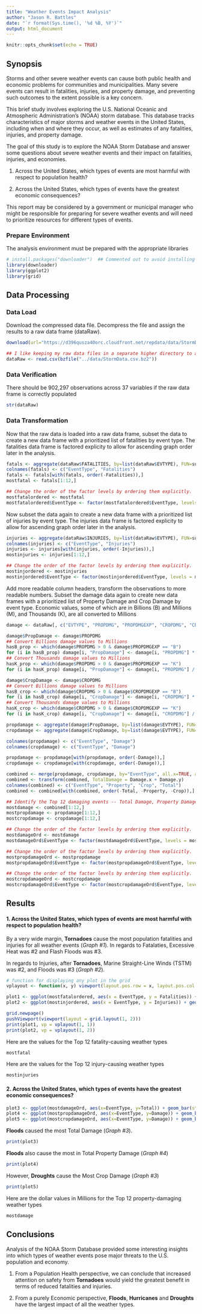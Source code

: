 ```yaml
---
title: "Weather Events Impact Analysis"
author: "Jason R. Battles"
date: "`r format(Sys.time(), '%d %B, %Y')`"
output: html_document
---
```


```r
knitr::opts_chunk$set(echo = TRUE)
```
## Synopsis

Storms and other severe weather events can cause both public health and economic problems for communities and municipalities. Many severe events can result in fatalities, injuries, and property damage, and preventing such outcomes to the extent possible is a key concern.

This brief study involves exploring the U.S. National Oceanic and Atmospheric Administration's (NOAA) storm database. This database tracks characteristics of major storms and weather events in the United States, including when and where they occur, as well as estimates of any fatalities, injuries, and property damage.

The goal of this study is to explore the NOAA Storm Database and answer some questions about severe weather events and their impact on fatalities, injuries, and economies.

1. Across the United States, which types of events are most harmful with respect to population health?

2. Across the United States, which types of events have the greatest economic consequences?

This report may be considered by a government or municipal manager who might be responsible for preparing for severe weather events and will need to prioritize resources for different types of events.

### Prepare Environment
The analysis environment must be prepared with the appropriate libraries
```r
# install.packages("downloader")  ## Commented out to avoid installing agin if not necessary
library(downloader)
library(ggplot2)
library(grid)
```

## Data Processing

### Data Load
Download the compressed data file. Decompress the file and assign the results to a raw data frame (dataRaw).
```r

download(url="https://d396qusza40orc.cloudfront.net/repdata/data/StormData.csv.bz2", destfile="../data/StormData.csv.bz2")

## I like keeping my raw data files in a separate higher directory to avoid pushing large files to GitHub
dataRaw <- read.csv(bzfile("../data/StormData.csv.bz2"))
```

### Data Verification
There should be 902,297 observations across 37 variables if the raw data frame is correctly populated
```r
str(dataRaw)
```

### Data Transformation
Now that the raw data is loaded into a raw data frame, subset the data to create a new data frame with a prioritized list of fatalities by event type.  The fatalities data frame is factored explicity to allow for ascending graph order later in the analysis.
```r
fatals <- aggregate(dataRaw$FATALITIES, by=list(dataRaw$EVTYPE), FUN=sum)
colnames(fatals) <- c("EventType", "Fatalities")
fatals <- fatals[with(fatals, order(-Fatalities)),]
mostfatal <- fatals[1:12,]

## Change the order of the factor levels by ordering them explicitly.  Allows ascending ggplot pgraph order. 
mostfatalordered <- mostfatal
mostfatalordered$EventType <- factor(mostfatalordered$EventType, levels = mostfatalordered$EventType[order(mostfatalordered$Fatalities)])
```

Now subset the data again to create a new data frame with a prioritized list of injuries by event type.  The injuries data frame is factored explicity to allow for ascending graph order later in the analysis.
```r
injuries <- aggregate(dataRaw$INJURIES, by=list(dataRaw$EVTYPE), FUN=sum)
colnames(injuries) <- c("EventType", "Injuries")
injuries <- injuries[with(injuries, order(-Injuries)),]
mostinjuries <- injuries[1:12,]

## Change the order of the factor levels by ordering them explicitly.  Allows ascending ggplot graph order. 
mostinjordered <- mostinjuries
mostinjordered$EventType <- factor(mostinjordered$EventType, levels = mostinjordered$EventType[order(mostinjordered$Injuries)])
```

Add more readable column headers, transform the observations to more readable numbers. Subset the damage data again to create new data frames with a prioritized list of Property Damage and Crop Damage by event type.  Economic values, some of which are in Billions (B) and Millions (M), and Thousands (K), are all converted to Millions

```r
damage <- dataRaw[, c("EVTYPE", "PROPDMG", "PROPDMGEXP", "CROPDMG", "CROPDMGEXP")]

damage$PropDamage <- damage$PROPDMG
## Convert Billions damage values to Millions
hasB_prop <- which(damage$PROPDMG > 0 & damage$PROPDMGEXP == "B")
for (i in hasB_prop) damage[i, "PropDamage"] <- damage[i, "PROPDMG"] * 1000
## Convert Thousands damage values to Millions
hasK_prop <- which(damage$PROPDMG > 0 & damage$PROPDMGEXP == "K")
for (i in hasK_prop) damage[i, "PropDamage"] <- damage[i, "PROPDMG"] / 1000

damage$CropDamage <- damage$CROPDMG
## Convert Billions damage values to Millions
hasB_crop <- which(damage$CROPDMG > 0 & damage$CROPDMGEXP == "B")
for (i in hasB_crop) damage[i, "CropDamage"] <- damage[i, "CROPDMG"] * 1000
## Convert Thousands damage values to Millions
hasK_crop <- which(damage$CROPDMG > 0 & damage$CROPDMGEXP == "K")
for (i in hasK_crop) damage[i, "CropDamage"] <- damage[i, "CROPDMG"] / 1000

propdamage <- aggregate(damage$PropDamage, by=list(damage$EVTYPE), FUN=sum)
cropdamage <- aggregate(damage$CropDamage, by=list(damage$EVTYPE), FUN=sum)

colnames(propdamage) <- c("EventType", "Damage")
colnames(cropdamage) <- c("EventType", "Damage")

propdamage <- propdamage[with(propdamage, order(-Damage)),]
cropdamage <- cropdamage[with(cropdamage, order(-Damage)),]

combined <- merge(propdamage, cropdamage, by="EventType", all.x=TRUE, all.y=TRUE)
combined <- transform(combined, TotalDamage = Damage.x + Damage.y)
colnames(combined) <- c("EventType", "Property", "Crop", "Total")
combined <- combined[with(combined, order(-Total, -Property, -Crop)),]

## Identify the Top 12 damaging events -- Total Damage, Property Damage, Crop Damage
mostdamage <- combined[1:12,]
mostpropdamage <- propdamage[1:12,]
mostcropdamage <- cropdamage[1:12,]

## Change the order of the factor levels by ordering them explicitly.  Allows ascending ggplot graph order. 
mostdamageOrd <- mostdamage
mostdamageOrd$EventType <- factor(mostdamageOrd$EventType, levels = mostdamageOrd$EventType[order(mostdamageOrd$Total)])

## Change the order of the factor levels by ordering them explicitly.  Allows ascending ggplot graph order. 
mostpropdamageOrd <- mostpropdamage
mostpropdamageOrd$EventType <- factor(mostpropdamageOrd$EventType, levels = mostpropdamageOrd$EventType[order(mostpropdamageOrd$Damage)])

## Change the order of the factor levels by ordering them explicitly.  Allows ascending ggplot graph order. 
mostcropdamageOrd <- mostcropdamage
mostcropdamageOrd$EventType <- factor(mostcropdamageOrd$EventType, levels = mostcropdamageOrd$EventType[order(mostcropdamageOrd$Damage)])

```


## Results

#### 1. Across the United States, which types of events are most harmful with respect to population health?

By a very wide margin, **Tornadoes** cause the most population fatalities and injuries for all weather events (*Graph #1*). In regards to Fatalaties, Excessive Heat was #2 and Flash Floods was #3.  

In regards to Injuries, after **Tornadoes**, Marine Straight-Line Winds (TSTM) was #2, and Floods was #3 (*Graph #2*).

```r
# function for displaying any plot in the grid
vplayout <- function(x, y) viewport(layout.pos.row = x, layout.pos.col = y)

plot1 <- ggplot(mostfatalordered, aes(x = EventType, y = Fatalities)) + geom_bar(stat= "identity", fill = "red", col = "black") + theme(axis.text.x = element_text(size=8, angle=45, hjust=1)) + labs(title = "Total Fatalities by Event Type") + xlab("")
plot2 <- ggplot(mostinjordered, aes(x = EventType, y = Injuries)) + geom_bar(stat= "identity", fill = "orange", col = "black") + theme(axis.text.x = element_text(size=8, angle=45, hjust=1)) + labs(title = "Total Injuries by Event Type") + xlab("")

grid.newpage()
pushViewport(viewport(layout = grid.layout(1, 2)))
print(plot1, vp = vplayout(1, 1))
print(plot2, vp = vplayout(1, 2))
```

Here are the values for the Top 12 fatality-causing weather types
```r
mostfatal
```

Here are the values for the Top 12 injury-causing weather types
```r
mostinjuries
```


#### 2. Across the United States, which types of events have the greatest economic consequences?

```r
plot3 <- ggplot(mostdamageOrd, aes(x=EventType, y=Total)) + geom_bar(stat= "identity") + theme(axis.text.x = element_text(size=8, angle=45, hjust=1)) + ylab("$MM") + labs(title = "Total Damage by Event Type") + xlab("")
plot4 <- ggplot(mostpropdamageOrd, aes(x=EventType, y=Damage)) + geom_bar(stat= "identity") + theme(axis.text.x = element_text(size=8, angle=45, hjust=1)) + ylab("$MM") + labs(title = "Total Property Damage by Event Type") + xlab("")
plot5 <- ggplot(mostcropdamageOrd, aes(x=EventType, y=Damage)) + geom_bar(stat= "identity") + theme(axis.text.x = element_text(size=8, angle=45, hjust=1)) + ylab("$MM") + labs(title = "Total Crop Damage by Event Type") + xlab("")
```

**Floods** caused the most Total Damage (*Graph #3*). 
```r
print(plot3)
```

**Floods** also cause the most in Total Property Damage (*Graph #4*)
```r
print(plot4)
```

However, **Droughts** cause the Most Crop Damage (*Graph #3*)
```r
print(plot5)
```

Here are the dollar values in Millions for the Top 12 property-damaging weather types
```r
mostdamage
```

## Conclusions
Analysis of the NOAA Storm Database provided some interesting insights into which types of weather events pose major threats to the U.S. population and economy.  

1. From a Population Health perspective, we can conclude that increased attention on safety from **Tornadoes** would yield the greatest benefit in terms of reduced fatalities and injuries.  

2. From a purely Economic perspective, **Floods**, **Hurricanes** and **Droughts** have the largest impact of all the weather types.  
